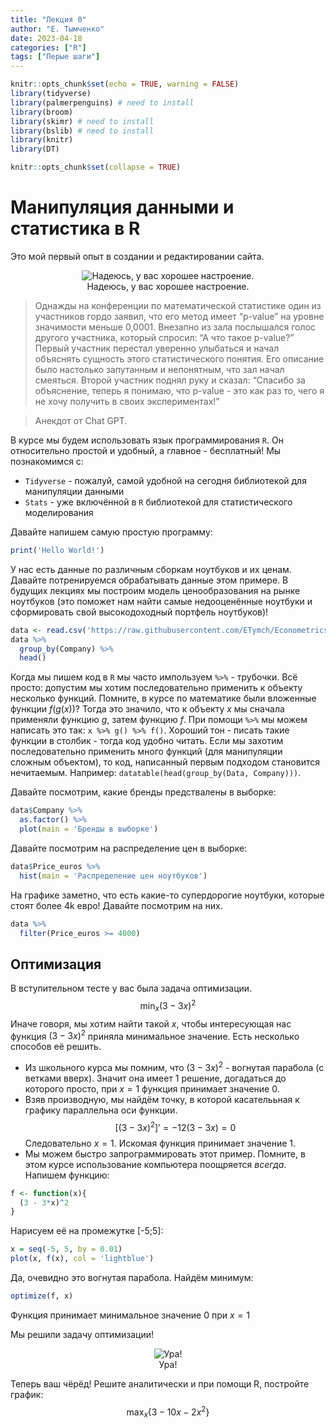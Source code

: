 ```yaml
---
title: "Лекция 0"
author: "Е. Тымченко"
date: 2023-04-18
categories: ["R"]
tags: ["Перые шаги"]
---
```


```r
knitr::opts_chunk$set(echo = TRUE, warning = FALSE)
library(tidyverse)
library(palmerpenguins) # need to install
library(broom) 
library(skimr) # need to install
library(bslib) # need to install
library(knitr)
library(DT)
```

```r
knitr::opts_chunk$set(collapse = TRUE)
```

# Манипуляция данными и статистика в R 

Это мой первый опыт в создании и редактировании сайта.

<center>

![Надеюсь, у вас хорошее настроение.](https://github.com/ETymch/Econometrics_2023/blob/d4b9c5d0f14136c1a35aebfe5dddf1265cd323a5/Pics/dancing.gif?raw=true)

</center>

> Однажды на конференции по математической статистике один из участников гордо заявил, что его метод имеет "p-value" на уровне значимости меньше 0,0001. Внезапно из зала послышался голос другого участника, который спросил: "А что такое p-value?" Первый участник перестал уверенно улыбаться и начал объяснять сущность этого статистического понятия. Его описание было настолько запутанным и непонятным, что зал начал смеяться. Второй участник поднял руку и сказал: "Спасибо за объяснение, теперь я понимаю, что p-value - это как раз то, чего я не хочу получить в своих экспериментах!"

> Анекдот от Chat GPT.

В курсе мы будем использовать язык программирования `R`. Он относительно простой и удобный, а главное - бесплатный! Мы познакомимся с:

* `Tidyverse` - пожалуй, самой удобной на сегодня библиотекой для  манипуляции данными
* `Stats` - уже включённой в `R` библиотекой для статистического моделирования

Давайте напишем самую простую программу:

```r
print('Hello World!')
```

У нас есть данные по различным сборкам ноутбуков и их ценам. Давайте потренируемся обрабатывать данные этом примере. В будущих лекциях мы построим модель ценообразования на рынке ноутбуков (это поможет нам найти самые недооценённые ноутбуки и сформировать свой высокодоходный портфель ноутбуков)!

```r
data <- read.csv('https://raw.githubusercontent.com/ETymch/Econometrics_2023/main/Datasets/laptop_price.csv')
data %>%
  group_by(Company) %>%
  head()
```

Когда мы пишем код в `R` мы часто импользуем `%>%` - трубочки. Всё просто: допустим мы хотим последовательно применить к объекту несколько функций. Помните, в курсе по математике были вложенные функции $f(g(x))$? Тогда это значило, что к объекту $x$ мы сначала применяли функцию $g$, затем функцию $f$. При помощи `%>%` мы можем написать это так: `x %>% g() %>% f()`. Хороший тон - писать такие функции в столбик - тогда код удобно читать. Если мы захотим последовательно применить много функций (для манипуляции сложным объектом), то код, написанный первым подходом становится нечитаемым. Например: `datatable(head(group_by(Data, Company)))`.

Давайте посмотрим, какие бренды предствалены в выборке:

```r
data$Company %>%
  as.factor() %>%
  plot(main = 'Бренды в выборке')
```

Давайте посмотрим на распределение цен в выборке:

```r
data$Price_euros %>%
  hist(main = 'Распределение цен ноутбуков')
```

На графике заметно, что есть какие-то супердорогие ноутбуки, которые стоят более 4k евро! Давайте посмотрим на них.

```r
data %>%
  filter(Price_euros >= 4000)
```

## Оптимизация

В вступительном тесте у вас была задача оптимизации. $$\min_x{(3-3x)^2}$$
Иначе говоря, мы хотим найти такой $x$, чтобы интересующая нас функция $(3-3x)^2$ приняла минимальное значение. Есть несколько способов её решить.

* Из школьного курса мы помним, что $(3-3x)^2$ - вогнутая парабола (с ветками вверх). Значит она имеет 1 решение, догадаться до которого просто, при $x = 1$ функция принимает значение 0.
* Взяв производную, мы найдём точку, в которой касателььная к графику параллельна оси функции.
$$[(3-3x)^2]' 
= -12(3-3x)
= 0$$
Следовательно $x = 1$. Искомая функция принимает значение 1.
* Мы можем быстро запрограммировать этот пример. Помните, в этом курсе использование компьютера поощряется *всегда*. Напишем функцию:
```r
f <- function(x){
  (3 - 3*x)^2
}
```
Нарисуем её на промежутке [-5;5]:
```r
x = seq(-5, 5, by = 0.01)
plot(x, f(x), col = 'lightblue')
```
Да, очевидно это вогнутая парабола. Найдём минимум:

```r
optimize(f, x)
```
Функция принимает минимальное значение 0 при $x = 1$

Мы решили задачу оптимизации!

<center>

![Ура!](https://github.com/ETymch/Econometrics_2023/blob/main/Pics/celebration.gif?raw=true)

</center>

Теперь ваш чёрёд! Решите аналитически и при помощи R, постройте график:
$$\max_x\{3 - 10x - 2x^2\}$$
